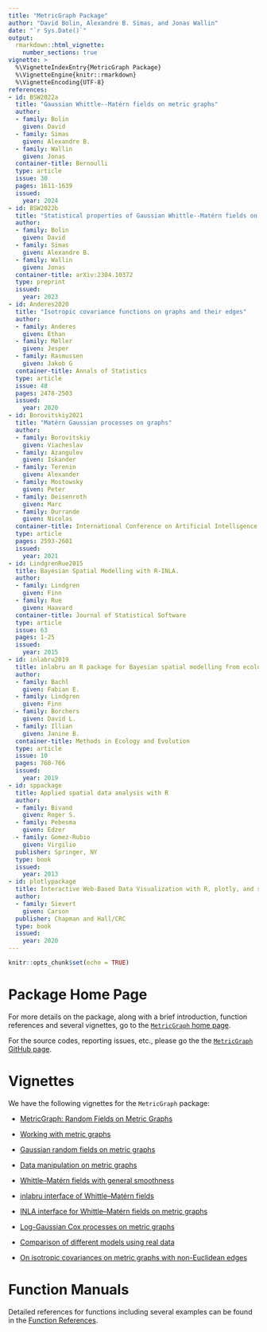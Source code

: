 ```yaml
---
title: "MetricGraph Package"
author: "David Bolin, Alexandre B. Simas, and Jonas Wallin"
date: "`r Sys.Date()`"
output:
  rmarkdown::html_vignette:
    number_sections: true
vignette: >
  %\VignetteIndexEntry{MetricGraph Package}
  %\VignetteEngine{knitr::rmarkdown}
  %\VignetteEncoding{UTF-8}
references:
- id: BSW2022a
  title: "Gaussian Whittle--Matérn fields on metric graphs"
  author:
  - family: Bolin
    given: David
  - family: Simas
    given: Alexandre B.
  - family: Wallin
    given: Jonas
  container-title: Bernoulli
  type: article
  issue: 30
  pages: 1611-1639
  issued:
    year: 2024
- id: BSW2022b
  title: "Statistical properties of Gaussian Whittle--Matérn fields on metric graphs"
  author:
  - family: Bolin
    given: David
  - family: Simas
    given: Alexandre B.
  - family: Wallin
    given: Jonas
  container-title: arXiv:2304.10372
  type: preprint
  issued:
    year: 2023
- id: Anderes2020
  title: "Isotropic covariance functions on graphs and their edges"
  author:
  - family: Anderes
    given: Ethan
  - family: Møller
    given: Jesper
  - family: Rasmussen
    given: Jakob G
  container-title: Annals of Statistics
  type: article
  issue: 48
  pages: 2478-2503
  issued:
    year: 2020
- id: Borovitskiy2021
  title: "Matérn Gaussian processes on graphs"
  author:
  - family: Borovitskiy
    given: Viacheslav
  - family: Azangulov
    given: Iskander
  - family: Terenin
    given: Alexander 
  - family: Mostowsky
    given: Peter
  - family: Deisenroth
    given: Marc
  - family: Durrande
    given: Nicolas
  container-title: International Conference on Artificial Intelligence and Statistics
  type: article
  pages: 2593-2601
  issued: 
    year: 2021
- id: LindgrenRue2015
  title: Bayesian Spatial Modelling with R-INLA.
  author:
  - family: Lindgren
    given: Finn
  - family: Rue
    given: Haavard
  container-title: Journal of Statistical Software
  type: article
  issue: 63
  pages: 1-25
  issued:
    year: 2015
- id: inlabru2019
  title: inlabru an R package for Bayesian spatial modelling from ecological survey data
  author:
  - family: Bachl
    given: Fabian E.
  - family: Lindgren
    given: Finn
  - family: Borchers
    given: David L.
  - family: Illian
    given: Janine B.
  container-title: Methods in Ecology and Evolution
  type: article
  issue: 10
  pages: 760-766
  issued:
    year: 2019
- id: sppackage
  title: Applied spatial data analysis with R
  author:
  - family: Bivand
    given: Roger S.
  - family: Pebesma
    given: Edzer
  - family: Gomez-Rubio
    given: Virgilio
  publisher: Springer, NY
  type: book
  issued:
    year: 2013
- id: plotlypackage
  title: Interactive Web-Based Data Visualization with R, plotly, and shiny
  author:
  - family: Sievert
    given: Carson
  publisher: Chapman and Hall/CRC
  type: book
  issued:
    year: 2020
---
```


```r
knitr::opts_chunk$set(echo = TRUE)
```

# Package Home Page

For more details on the package, along with a brief introduction, function references and several vignettes, go to the [`MetricGraph` home page](https://davidbolin.github.io/MetricGraph/).

For the source codes, reporting issues, etc., please go the the [`MetricGraph` GitHub page](https://github.com/davidbolin/MetricGraph).

# Vignettes

We have the following vignettes for the `MetricGraph` package:

* [MetricGraph: Random Fields on Metric Graphs](https://davidbolin.github.io/MetricGraph/articles/MetricGraph.html)

* [Working with metric graphs](https://davidbolin.github.io/MetricGraph/articles/metric_graph.html)

* [Gaussian random fields on metric graphs](https://davidbolin.github.io/MetricGraph/articles/random_fields.html)

* [Data manipulation on metric graphs](https://davidbolin.github.io/MetricGraph/articles/metric_graph_data.html)

* [Whittle--Matérn fields with general smoothness](https://davidbolin.github.io/MetricGraph/articles/fem_models.html)

* [inlabru interface of Whittle--Matérn fields](https://davidbolin.github.io/MetricGraph/articles/inlabru_interface.html)

* [INLA interface for Whittle--Matérn fields on metric graphs](https://davidbolin.github.io/MetricGraph/articles/inla_interface.html)

* [Log-Gaussian Cox processes on metric graphs](https://davidbolin.github.io/MetricGraph/articles/pointprocess.html)

* [Comparison of different models using real data](https://davidbolin.github.io/MetricGraph/articles/comparison.html)

* [On isotropic covariances on metric graphs with non-Euclidean edges](https://davidbolin.github.io/MetricGraph/articles/isotropic_noneuclidean.html)

# Function Manuals

Detailed references for functions including several examples can be found in the [Function References](https://davidbolin.github.io/MetricGraph/reference/index.html).
